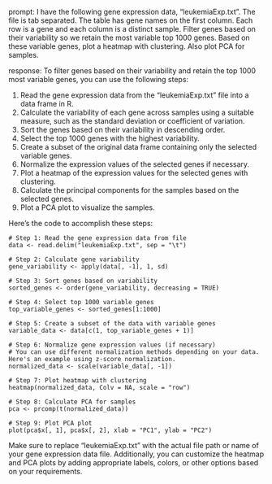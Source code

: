prompt:
I have the following gene expression data, "leukemiaExp.txt". The file is tab separated. The table has gene names on the first column. Each row is a gene and each column is a distinct sample. Filter genes based on their variability so we retain the most variable top 1000 genes. Based on these variable genes, plot a heatmap with clustering. Also plot PCA for samples.

response:
To filter genes based on their variability and retain the top 1000 most variable genes, you can use the following steps:

1. Read the gene expression data from the "leukemiaExp.txt" file into a data frame in R.
2. Calculate the variability of each gene across samples using a suitable measure, such as the standard deviation or coefficient of variation.
3. Sort the genes based on their variability in descending order.
4. Select the top 1000 genes with the highest variability.
5. Create a subset of the original data frame containing only the selected variable genes.
6. Normalize the expression values of the selected genes if necessary.
7. Plot a heatmap of the expression values for the selected genes with clustering.
8. Calculate the principal components for the samples based on the selected genes.
9. Plot a PCA plot to visualize the samples.

Here's the code to accomplish these steps:

```
# Step 1: Read the gene expression data from file
data <- read.delim("leukemiaExp.txt", sep = "\t")

# Step 2: Calculate gene variability
gene_variability <- apply(data[, -1], 1, sd)

# Step 3: Sort genes based on variability
sorted_genes <- order(gene_variability, decreasing = TRUE)

# Step 4: Select top 1000 variable genes
top_variable_genes <- sorted_genes[1:1000]

# Step 5: Create a subset of the data with variable genes
variable_data <- data[c(1, top_variable_genes + 1)]

# Step 6: Normalize gene expression values (if necessary)
# You can use different normalization methods depending on your data. Here's an example using z-score normalization.
normalized_data <- scale(variable_data[, -1])

# Step 7: Plot heatmap with clustering
heatmap(normalized_data, Colv = NA, scale = "row")

# Step 8: Calculate PCA for samples
pca <- prcomp(t(normalized_data))

# Step 9: Plot PCA plot
plot(pca$x[, 1], pca$x[, 2], xlab = "PC1", ylab = "PC2")
```

Make sure to replace "leukemiaExp.txt" with the actual file path or name of your gene expression data file. Additionally, you can customize the heatmap and PCA plots by adding appropriate labels, colors, or other options based on your requirements.
